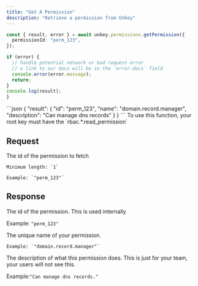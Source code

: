 ```yaml
---
title: "Get A Permission"
description: "Retrieve a permission from Unkey"
---
```


<RequestExample>

```ts
const { result, error } = await unkey.permissions.getPermission({
  permissionId: "perm_123",
});

if (error) {
  // handle potential network or bad request error
  // a link to our docs will be in the `error.docs` field
  console.error(error.message);
  return;
}
console.log(result);
}
```

</RequestExample>

<ResponseExample>
```json
{
  "result": {
    "id": "perm_123",
    "name": "domain.record.manager",
    "description": "Can manage dns records"
  }
}
```
</ResponseExample>

<Note>
To use this function, your root key must have the `rbac.*.read_permission`
</Note>

## Request

<ParamField body="permissionId" type="string" required>
    The id of the permission to fetch

    Minimum length: `1`

    Example: `"perm_123"`
</ParamField>

## Response

<ResponseField name="id" type="string" required>
  The id of the permission. This is used internally

  Example: `"perm_123"`

</ResponseField>

<ResponseField name="name" type="string" required>
    The unique name of your permission.

    Example: `"domain.record.manager"`
</ResponseField>

<ResponseField name="description" type="string" >
    The description of what this permission does. This is just for your team, your users will not see this.

  Example:`"Can manage dns records."`
</ResponseField>
